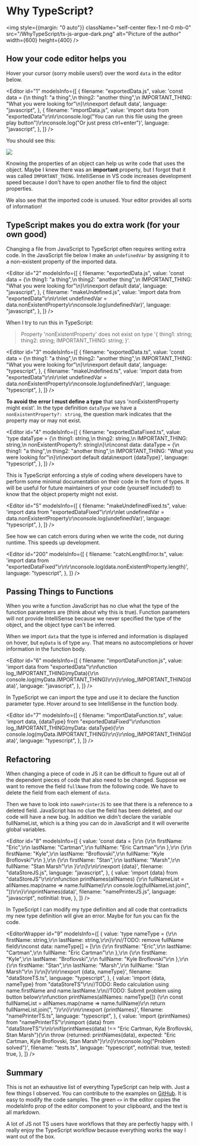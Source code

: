 
<HomeLink />

# Why TypeScript?

<img
style={{margin: "0 auto"}}
          className="self-center flex-1 mt-0 mb-0"
          src="/WhyTypeScript/ts-js-argue-dark.png"
          alt="Picture of the author"
          width={600}
          height={400}
        />

## How your code editor helps you

Hover your cursor (sorry mobile users!) over the word `data` in the editor below.

<Editor
  id="1"
  modelsInfo={[
    {
      filename: "exportedData.js",
      value:
        'const data = {\n  thing1: "a thing",\n  thing2: "another thing",\n  IMPORTANT_THING: "What you were looking for"\n}\n\nexport default data',
      language: "javascript",
    },
    {
      filename: "importData.js",
      value:
        'import data from "exportedData"\r\n\r\nconsole.log("You can run this file using the green play button")\r\nconsole.log("Or just press ctrl+enter")',
      language: "javascript",
    },
  ]}
/>

You should see this:

<img src="/dataJS.png" />

Knowing the properties of an object can help us write code that uses the object. Maybe I knew there was an **important**
property, but I forgot that it was called `IMPORTANT_THING`. IntelliSense in VS code increases development
speed because I don't have to open another file to find the object properties.

We also see that the imported code is unused. Your editor provides all sorts of information!

## TypeScript makes you do extra work (for your own good)

Changing a file from JavaScript to TypeScript often requires writing extra code.
In the JavaScript file below I make an `undefinedVar` by assigning it to a non-existent property of the imported data.

<Editor
  id="2"
  modelsInfo={[
    {
      filename: "exportedData.js",
      value:
        'const data = {\n  thing1: "a thing",\n  thing2: "another thing",\n  IMPORTANT_THING: "What you were looking for"\n}\n\nexport default data',
      language: "javascript",
    },
    {
      filename: "makeUndefined.js",
      value:
        'import data from "exportedData"\r\n\r\nlet undefinedVar = data.nonExistentProperty\r\nconsole.log(undefinedVar)',
      language: "javascript",
    },
  ]}
/>

When I try to run this in TypeScript:

> Property 'nonExistentProperty' does not exist on type '{ thing1: string; thing2: string; IMPORTANT_THING: string; }'.

<Editor
  id="3"
  modelsInfo={[
    {
      filename: "exportedData.ts",
      value:
        'const data = {\n  thing1: "a thing",\n  thing2: "another thing",\n  IMPORTANT_THING: "What you were looking for"\n}\n\nexport default data',
      language: "typescript",
    },
    {
      filename: "makeUndefined.ts",
      value:
        'import data from "exportedData"\r\n\r\nlet undefinedVar = data.nonExistentProperty\r\nconsole.log(undefinedVar)',
      language: "typescript",
    },
  ]}
/>

**To avoid the error I must define a type** that says 'nonExistentProperty might exist'. In the type definition `dataType`
we have a `nonExistentProperty?: string`, the question mark indicates that the property may or may not exist.

<Editor
  id="4"
  modelsInfo={[
    {
      filename: "exportedDataFixed.ts",
      value:
        'type dataType = {\n  thing1: string,\n  thing2: string,\n  IMPORTANT_THING: string,\n  nonExistentProperty?: string\n}\n\nconst data: dataType = {\n  thing1: "a thing",\n  thing2: "another thing",\n  IMPORTANT_THING: "What you were looking for"\n}\n\nexport default data\nexport {dataType}',
      language: "typescript",
    },
  ]}
/>

This is TypeScript enforcing a style of coding where developers have to perform some
minimal documentation on their code in the form of types. It will be useful for future
maintainers of your code (yourself included!) to know that the object property might
not exist.

<Editor
  id="5"
  modelsInfo={[
    {
      filename: "makeUndefinedFixed.ts",
      value:
        'import data from "exportedDataFixed"\r\n\r\nlet undefinedVar = data.nonExistentProperty\r\nconsole.log(undefinedVar)',
      language: "typescript",
    },
  ]}
/>

See how we can catch errors during when we write the code, not during runtime. This speeds up development.

<Editor
  id="200"
  modelsInfo={[
    {
      filename: "catchLengthError.ts",
      value:
        'import data from "exportedDataFixed"\r\n\r\nconsole.log(data.nonExistentProperty.length)',
      language: "typescript",
    },
  ]}
/>

## Passing Things to Functions

When you write a function JavaScript has no clue what the type of the function parameters are (think about why this is true).
Function parameters will not provide IntelliSense because we never specified the type of the object, and
the object type can't be inferred.

When we import `data` that the type is inferred and information is displayed on hover, but `myData` is of type `any`.
That means no autocompletions or hover information in the function body.

<Editor
  id="6"
  modelsInfo={[
    {
      filename: "importDataFunction.js",
      value:
        'import data from "exportedData"\r\nfunction log_IMPORTANT_THING(myData){\r\n  console.log(myData.IMPORTANT_THING)\r\n}\r\nlog_IMPORTANT_THING(data)',
      language: "javascript",
    },
  ]}
/>

In TypeScript we can import the type and use it to declare the function parameter type. Hover around to see IntelliSense in
the function body.

<Editor
  id="7"
  modelsInfo={[
    {
      filename: "importDataFunction.ts",
      value:
        'import data, {dataType} from "exportedDataFixed"\r\nfunction log_IMPORTANT_THING(myData: dataType){\r\n  console.log(myData.IMPORTANT_THING)\r\n}\r\nlog_IMPORTANT_THING(data)',
      language: "typescript",
    },
  ]}
/>

## Refactoring

When changing a piece of code in JS it can be difficult to figure out all of the dependent pieces of
code that also need to be changed. Suppose we want to remove the field `fullName` from the following code.
We have to delete the field from each element of `data`.

Then we have to look into `namePrinterJS` to see
that there is a reference to a deleted field. JavaScript has no clue the field has been deleted, and our code
will have a new bug.
In addition we didn't declare the variable fullNameList, which is a thing you can do in JavaScript and it will
overwrite global variables.

<Editor
  id="8"
  modelsInfo={[
    {
      value:
        'const data = [\r\n  {\r\n    firstName: "Eric",\r\n    lastName: "Cartman",\r\n    fullName: "Eric Cartman"\r\n  },\r\n  {\r\n    firstName: "Kyle",\r\n    lastName: "Broflovski",\r\n    fullName: "Kyle Broflovski"\r\n  },\r\n  {\r\n    firstName: "Stan",\r\n    lastName: "Marsh",\r\n    fullName: "Stan Marsh"\r\n  }\r\n]\r\n\r\nexport {data}',
      filename: "dataStoreJS.js",
      language: "javascript",
    },
    {
      value:
        'import {data} from "dataStoreJS"\r\n\r\nfunction printNames(allNames) {\r\n  fullNameList = allNames.map(name => name.fullName)\r\n  console.log(fullNameList.join(", "))\r\n}\r\nprintNames(data)',
      filename: "namePrinterJS.js",
      language: "javascript",
      notInitial: true,
    },
  ]}
/>

In TypeScript I can modify my type definition and all code that contradicts my new type definition will
give an error. Maybe for fun you can fix the code.

<EditorWrapper
  id="9"
  modelsInfo={[
    {
      value:
        'type nameType = {\r\n  firstName: string,\r\n  lastName: string,\r\n}\r\n//TODO: remove fullName field\r\nconst data: nameType[] = [\r\n  {\r\n    firstName: "Eric",\r\n    lastName: "Cartman",\r\n    fullName: "Eric Cartman"\r\n  },\r\n  {\r\n    firstName: "Kyle",\r\n    lastName: "Broflovski",\r\n    fullName: "Kyle Broflovski"\r\n  },\r\n  {\r\n    firstName: "Stan",\r\n    lastName: "Marsh",\r\n    fullName: "Stan Marsh"\r\n  }\r\n]\r\n\r\nexport {data, nameType}',
      filename: "dataStoreTS.ts",
      language: "typescript",
    },
    {
      value:
        'import {data, nameType} from "dataStoreTS"\r\n//TODO: Redo calculation using name.firstName and name.lastName.\r\n//TODO: Submit problem using button below\r\nfunction printNames(allNames: nameType[]) {\r\n  const fullNameList = allNames.map(name => name.fullName)\r\n  return fullNameList.join(", ")\r\n}\r\n\r\nexport {printNames}',
      filename: "namePrinterTS.ts",
      language: "typescript",
    },
    {
      value:
        'import {printNames} from "namePrinterTS"\r\nimport {data} from "dataStoreTS"\r\n\r\nif(printNames(data) !== "Eric Cartman, Kyle Broflovski, Stan Marsh"){\r\n  throw {returned: printNames(data), expected: "Eric Cartman, Kyle Broflovski, Stan Marsh"}\r\n}\r\nconsole.log("Problem solved")',
      filename: "tests.ts",
      language: "typescript",
      notInitial: true,
      tested: true,
    },
  ]}
/>

## Summary

This is not an exhaustive list of everything TypeScript can help with. Just a few things I observed. You can contribute to the examples on
[GitHub](https://github.com/Open-EdTech). It is easy to modify the code samples. The green `<>` in the editor copies the modelsInfo prop
of the editor component to your clipboard, and the text is all markdown.

A lot of JS not TS users have workflows that they are perfectly happy with. I really enjoy the TypeScript workflow because everything
works the way I want out of the box.

<License />

<HomeLink />
